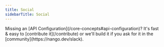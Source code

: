 ```yaml
---
title: Social
sidebarTitle: Social
---
```


<Tip>
    Missing an [API Configuration](/core-concepts#api-configuration)? It's fast & easy to [contribute it](/contribute) or we'll build it if you ask for
    it in the [community](https://nango.dev/slack).
</Tip>

<CardGroup cols={4}>
    <Card title="Discord" href="/integrations/all/discord" color="#68a063" />
    <Card title="Facebook" href="/integrations/all/facebook" color="#68a063" />
    <Card title="Instagram" href="/integrations/all/instagram" color="#68a063" />
    <Card title="LinkedIn" href="/integrations/all/linkedin" color="#68a063" />
    <Card title="Reddit" href="/integrations/all/reddit" color="#68a063" />
    <Card title="Splitwise" href="/integrations/all/splitwise" color="#68a063" />
    <Card title="Strava" href="/integrations/all/strava" color="#68a063" />
    <Card title="TikTok" href="/integrations/all/tiktok" color="#68a063" />
    <Card title="Twitch" href="/integrations/all/twitch" color="#68a063" />
    <Card title="Twitter" href="/integrations/all/twitter" color="#68a063" />
    <Card title="Yahoo" href="/integrations/all/yahoo" color="#68a063" />
    <Card title="Yandex" href="/integrations/all/yandex" color="#68a063" />
</CardGroup>
